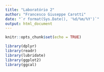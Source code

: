 ```yaml
---
title: "Laboratório 2"
author: "Francesco Giuseppe Carotti"
date: "`r format(Sys.Date(), '%d/%m/%Y')`"
output: html_document
---
```


```r
knitr::opts_chunk$set(echo = TRUE)
```

```r
library(dplyr)
library(readr)
library(lubridate)
library(ggplot2)
library(ggcal)
```

